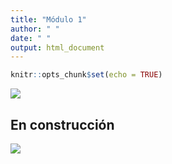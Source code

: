 ```yaml
---
title: "Módulo 1"
author: " "
date: " "
output: html_document
---
```


```r
knitr::opts_chunk$set(echo = TRUE)
```

![](img/Modulo1.png)

## En construcción

![](img/enconstruccion.gif)
